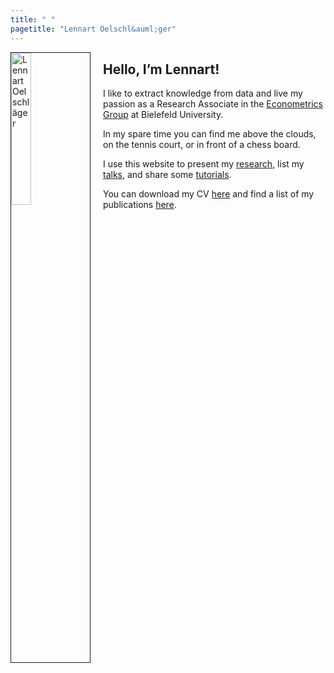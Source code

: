 ```yaml
---
title: " "
pagetitle: "Lennart Oelschl&auml;ger"
---
```


<img src="cv/oelschlaeger.jpg" alt="Lennart Oelschl&auml;ger" style="width:25%; border:1px solid; margin-right: 20px" align="left">

## Hello, I'm Lennart!

I like to extract knowledge from data and live my passion as a Research Associate in the [Econometrics Group](https://www.uni-bielefeld.de/fakultaeten/wirtschaftswissenschaften/lehrbereiche/econometrics/) at Bielefeld University.

In my spare time you can find me above the clouds, on the tennis court, or in front of a chess board.

I use this website to present my [research](research.html), list my [talks](talks.html), and share some [tutorials](tutorials.html).

You can download my CV [here](cv/oelschlaeger.pdf) and find a list of my publications [here](https://scholar.google.com/citations?hl=de&user=k9n1yt4AAAAJ).
